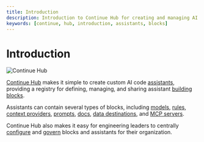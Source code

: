 ```yaml
---
title: Introduction
description: Introduction to Continue Hub for creating and managing AI assistants
keywords: [continue, hub, introduction, assistants, blocks]
---
```


# Introduction

![Continue Hub](/img/hub/models-page.png)

[Continue Hub](https://hub.continue.dev) makes it simple to create custom AI code [assistants](./assistants/00-intro.md), providing a registry for defining, managing, and sharing assistant [building blocks](./blocks/00-intro.md).

Assistants can contain several types of blocks, including [models](./blocks/block-types.md#models), [rules](./blocks/block-types.md#rules), [context providers](./blocks/block-types.md#context), [prompts](./blocks/block-types.md#prompts), [docs](./blocks/block-types.md#docs), [data destinations](./blocks/block-types.md#data), and [MCP servers](./blocks/block-types.md#mcp-servers).

Continue Hub also makes it easy for engineering leaders to centrally [configure](./secrets/secret-types.md) and [govern](./governance/org-permissions.md) blocks and assistants for their organization.